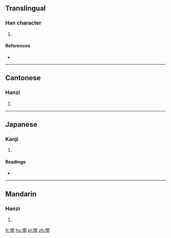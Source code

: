 ==Translingual==

===Han character===
{{Han char|rn=32|rad=土|as=11|sn=14|four=4712<sub>7</sub>|canj=土卜木中 (GYDL)|ids=⿰[[土]][[郭]]}}

# {{defn|Han|rs=土11}}

====References====
* {{Han ref|kx=0238.060|dkj=05425|dj=0476.130|hdz=10473.170|uh=588E|ud=22670|bh=E162|bd=57698}}

----

==Cantonese==

===Hanzi===
{{yue-hanzi|jyut=[[gwok3]]|y=gwok3}}

# {{defn|lang=yue|sort=土11}}

----

==Japanese==

===Kanji===
{{ja-kanji|grade=|rs=土11}}

# {{defn|lang=ja|sort=土11}}

====Readings====
* {{ja-readings|on=[[かく]] (kaku)|kun=[[くるわ]] (kuruwa)}}

----

==Mandarin==

===Hanzi===
{{cmn-hanzi|pin=[[guō]] ([[guo1]]), [[guò]] ([[guo4]])|wg=kuo<sup>1</sup>, kuo<sup>4</sup>}}

# {{defn|lang=cmn|sort=土11}}

[[fr:墎]]
[[hu:墎]]
[[pl:墎]]
[[zh:墎]]